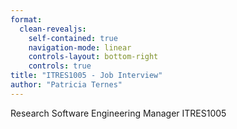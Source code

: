 ```yaml
---
format: 
  clean-revealjs:
    self-contained: true
    navigation-mode: linear
    controls-layout: bottom-right
    controls: true
title: "ITRES1005 - Job Interview"
author: "Patricia Ternes"
---
```


Research Software Engineering Manager ITRES1005
